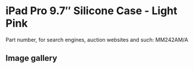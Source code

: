 # iPad Pro 9.7″ Silicone Case - Light Pink

Part number, for search engines, auction websites and such: MM242AM/A

## Image gallery

<div style={{ width: "768px" }}>
  <GalleryComponent
    images={[
      {
        original: "/everysource/MM242",
        thumbnail: "/everypreview/MM242",
      },
      {
        original: "/everysource/MM242_AV1_GOLD",
        thumbnail: "/everypreview/MM242_AV1_GOLD",
      },
      {
        original: "/everysource/MM242_AV1_ROSEGOLD",
        thumbnail: "/everypreview/MM242_AV1_ROSEGOLD",
      },
      {
        original: "/everysource/MM242_AV1_SILVER",
        thumbnail: "/everypreview/MM242_AV1_SILVER",
      },
      {
        original: "/everysource/MM242_AV1_SPACE_GRAY",
        thumbnail: "/everypreview/MM242_AV1_SPACE_GRAY",
      },
      {
        original: "/everysource/MM242_AV2",
        thumbnail: "/everypreview/MM242_AV2",
      },
      {
        original: "/everysource/MM242_AV3",
        thumbnail: "/everypreview/MM242_AV3",
      },
      {
        original: "/everysource/MM242_AV4",
        thumbnail: "/everypreview/MM242_AV4",
      }
    ]}
  />
</div>